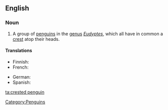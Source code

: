 ==English==
{{wikipedia}}

===Noun===
{{en-noun|sg=[[crested]] [[penguin]]}}

# A group of [[penguins]] in the [[genus]] ''[[Eudyptes]]'', which all have in common a [[crest]] atop their heads.

====Translations====
{{trans-top|Penguin}}
* Finnish: {{t-|fi|töyhtöpingviini}}
* French: {{t+|fr|gorfou|m}}
{{trans-mid}}
* German: {{t+|de|Schopfpinguin|m}}
* Spanish: {{t|es|pingüino crestado|m}}
{{trans-bottom}}

[[Category:Penguins]]

[[ta:crested penguin]]